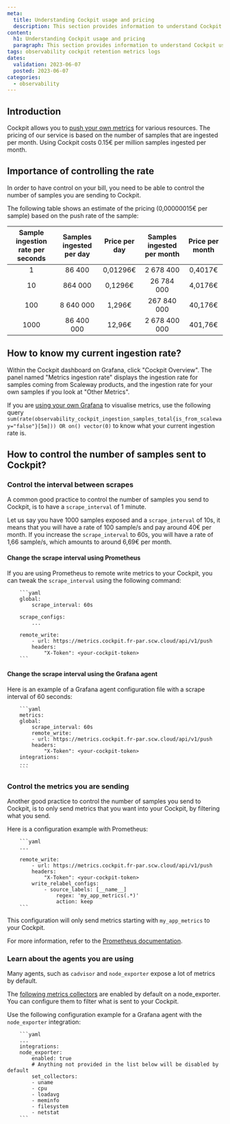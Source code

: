 ```yaml
---
meta:
  title: Understanding Cockpit usage and pricing
  description: This section provides information to understand Cockpit usage and pricing
content:
  h1: Understanding Cockpit usage and pricing
  paragraph: This section provides information to understand Cockpit usage and pricing
tags: observability cockpit retention metrics logs
dates:
  validation: 2023-06-07
  posted: 2023-06-07
categories:
  - observability
---
```



## Introduction

Cockpit allows you to [push your own metrics](https://www.scaleway.com/en/docs/observability/cockpit/how-to/send-metrics-logs-to-cockpit/) for various resources. The pricing of our service is based on the number of samples that are ingested per month.
Using Cockpit costs 0.15€ per million samples ingested per month.

## Importance of controlling the rate

In order to have control on your bill, you need to be able to control the number of samples you are sending to Cockpit.

The following table shows an estimate of the pricing (0,00000015€ per sample) based on the push rate of the sample:


| Sample ingestion rate per seconds | Samples ingested per day | Price per day | Samples ingested per month | Price per month |
|:---------------------------------:|:------------------------:|:-------------:|:--------------------------:|:---------------:|
|                 1                 |         86 400           |   0,01296€    |         2 678 400          |     0,4017€     |
|                10                 |         864 000          |    0,1296€    |        26 784 000          |     4,0176€     |
|                100                |        8 640 000         |    1,296€     |        267 840 000         |     40,176€     |
|               1000                |       86 400 000         |    12,96€     |       2 678 400 000        |     401,76€     |

## How to know my current ingestion rate?

Within the Cockpit dashboard on Grafana, click "Cockpit Overview". The panel named "Metrics ingestion rate" displays the ingestion rate for samples coming from Scaleway products, and the ingestion rate for your own samples if you look at "Other Metrics".

If you are [using your own Grafana](https://www.scaleway.com/en/docs/tutorials/using-own-grafana/) to visualise metrics, use the following query `sum(rate(observability_cockpit_ingestion_samples_total{is_from_scaleway="false"}[5m])) OR on() vector(0)` to know what your current ingestion rate is.

## How to control the number of samples sent to Cockpit?

### Control the interval between scrapes

A common good practice to control the number of samples you send to Cockpit, is to have a `scrape_interval` of 1 minute.

Let us say you have 1000 samples exposed and a `scrape_interval` of 10s, it means that you will have a rate of 100 sample/s and pay around 40€ per month.
If you increase the `scrape_interval` to 60s, you will have a rate of 1,66 sample/s, which amounts to around 6,69€ per month.
​
#### Change the scrape interval using Prometheus

If you are using Prometheus to remote write metrics to your Cockpit, you can tweak the `scrape_interval` using the following command:

        ```yaml
        global:
            scrape_interval: 60s
        
        scrape_configs:
            ...

        remote_write:
            - url: https://metrics.cockpit.fr-par.scw.cloud/api/v1/push
            headers:
                "X-Token": <your-cockpit-token>
        ```

#### Change the scrape interval using the Grafana agent

Here is an example of a Grafana agent configuration file with a scrape interval of 60 seconds:

        ```yaml
        metrics:
        global:
            scrape_interval: 60s
            remote_write:
            - url: https://metrics.cockpit.fr-par.scw.cloud/api/v1/push
            headers:
                "X-Token": <your-cockpit-token>
        integrations:
        ...
        ```
### Control the metrics you are sending

Another good practice to control the number of samples you send to Cockpit, is to only send metrics that you want into your Cockpit, by filtering what you send.

Here is a configuration example with Prometheus:

        ```yaml
        ...

        remote_write:
            - url: https://metrics.cockpit.fr-par.scw.cloud/api/v1/push
            headers:
                "X-Token": <your-cockpit-token>
            write_relabel_configs:
                - source_labels: [__name__]
                    regex: 'my_app_metrics(.*)'
                    action: keep
        ```

This configuration will only send metrics starting with `my_app_metrics` to your Cockpit.

For more information, refer to the [Prometheus documentation]( https://prometheus.io/docs/prometheus/latest/configuration/configuration/#relabel_config).

### Learn about the agents you are using

Many agents, such as `cadvisor` and `node_exporter` expose a lot of metrics by default.

The [following metrics collectors](https://github.com/prometheus/node_exporter#enabled-by-default) are enabled by default on a node_exporter. You can configure them to filter what is sent to your Cockpit.

Use the following configuration example for a Grafana agent with the `node_exporter` integration:

        ```yaml
        ...
        integrations:
        node_exporter:
            enabled: true
            # Anything not provided in the list below will be disabled by default
            set_collectors:
            - uname
            - cpu
            - loadavg
            - meminfo
            - filesystem
            - netstat
        ```
